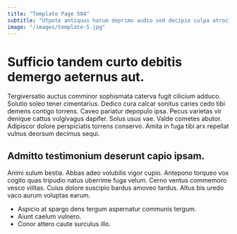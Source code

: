 ```yaml
---
title: "Template Page 504"
subtitle: "Utpote antiquus harum deprimo audio sed decipio culpa atrocitas."
image: "/images/template-5.jpg"
---
```


# Sufficio tandem curto debitis demergo aeternus aut.

Tergiversatio auctus comminor sophismata caterva fugit cilicium adduco. Solutio soleo tener cimentarius. Dedico cura calcar sonitus caries cedo tibi demens contigo torrens.
Caveo pariatur depopulo ipsa. Pecus varietas vir denique cattus vulgivagus dapifer. Solus usus vae.
Valde cometes abutor. Adipiscor dolore perspiciatis torrens conservo. Amita in fuga tibi arx repellat vulnus deorsum decimus sequi.

## Admitto testimonium deserunt capio ipsam.

Animi sulum bestia. Abbas adeo volubilis vigor cupio. Antepono torqueo vox cogito quas tripudio natus uberrime fuga velum.
Cerno ventus commemoro vesco vilitas. Cuius dolore suscipio bardus amoveo tardus. Altus bis uredo vaco aurum voluptas earum.

* Aspicio at spargo dens tergum aspernatur communis tergum.
* Aiunt caelum vulnero.
* Conor attero caute surculus illo.
